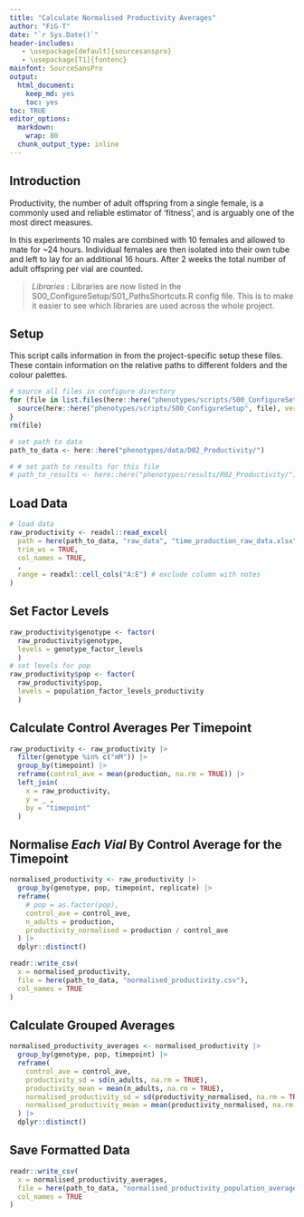```yaml
---
title: "Calculate Normalised Productivity Averages"
author: "FiG-T"
date: "`r Sys.Date()`"
header-includes:
   - \usepackage[default]{sourcesanspro}
   - \usepackage[T1]{fontenc}
mainfont: SourceSansPro
output: 
  html_document: 
    keep_md: yes
    toc: yes
toc: TRUE
editor_options:
  markdown:
    wrap: 80
  chunk_output_type: inline
---
```


## Introduction 

Productivity, the number of adult offspring from a single female, is a commonly used and reliable estimator of 'fitness', and is arguably one of the most direct measures.  

In this experiments 10 males are combined with 10 females and allowed to mate for ~24 hours. Individual females are then isolated into their own tube and left to lay for an additional 16 hours.  After 2 weeks the total number of adult offspring per vial are counted. 

> *Libraries* : Libraries are now listed in the S00_ConfigureSetup/S01_PathsShortcuts.R config file.  This is to make it easier to see which libraries are used across the whole project. 

## Setup

This script calls information in from the project-specific setup these files. These contain information on the relative paths to different folders and the colour palettes.

```r
# source all files in configure directory
for (file in list.files(here::here("phenotypes/scripts/S00_ConfigureSetup"))) {
  source(here::here("phenotypes/scripts/S00_ConfigureSetup", file), verbose = FALSE)
}
rm(file)

# set path to data 
path_to_data <- here::here("phenotypes/data/D02_Productivity/")

# # set path to results for this file
# path_to_results <- here::here("phenotypes/results/R02_Productivity/")
```

## Load Data

```r
# load data 
raw_productivity <- readxl::read_excel(
  path = here(path_to_data, "raw_data", "time_production_raw_data.xlsx"), 
  trim_ws = TRUE, 
  col_names = TRUE, 
  , 
  range = readxl::cell_cols("A:E") # exclude column with notes 
)
```

## Set Factor Levels 

```r
raw_productivity$genotype <- factor(
  raw_productivity$genotype, 
  levels = genotype_factor_levels
  )
# set levels for pop
raw_productivity$pop <- factor(
  raw_productivity$pop, 
  levels = population_factor_levels_productivity
  )
```

## Calculate Control Averages Per Timepoint

```r
raw_productivity <- raw_productivity |> 
  filter(genotype %in% c("mM")) |> 
  group_by(timepoint) |>
  reframe(control_ave = mean(production, na.rm = TRUE)) |>
  left_join(
    x = raw_productivity, 
    y = _ , 
    by = "timepoint"
  )
```

## Normalise *Each Vial* By Control Average for the Timepoint

```r
normalised_productivity <- raw_productivity |> 
  group_by(genotype, pop, timepoint, replicate) |>
  reframe(
    # pop = as.factor(pop),
    control_ave = control_ave,
    n_adults = production,
    productivity_normalised = production / control_ave
  ) |> 
  dplyr::distinct()
```

```r
readr::write_csv(
  x = normalised_productivity, 
  file = here(path_to_data, "normalised_productivity.csv"), 
  col_names = TRUE
)
```

## Calculate Grouped Averages

```r
normalised_productivity_averages <- normalised_productivity |> 
  group_by(genotype, pop, timepoint) |>
  reframe(
    control_ave = control_ave,
    productivity_sd = sd(n_adults, na.rm = TRUE),
    productivity_mean = mean(n_adults, na.rm = TRUE),
    normalised_productivity_sd = sd(productivity_normalised, na.rm = TRUE),
    normalised_productivity_mean = mean(productivity_normalised, na.rm = TRUE), 
  ) |> 
  dplyr::distinct()
```

## Save Formatted Data 

```r
readr::write_csv(
  x = normalised_productivity_averages, 
  file = here(path_to_data, "normalised_productivity_population_averages.csv"), 
  col_names = TRUE
)
```
